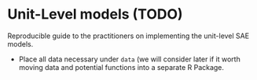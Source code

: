 # Unit-Level models (TODO)

Reproducible guide to the practitioners on implementing the unit-level SAE models.

-   Place all data necessary under `data` (we will consider later if it worth moving data and potential functions into a separate R Package.

